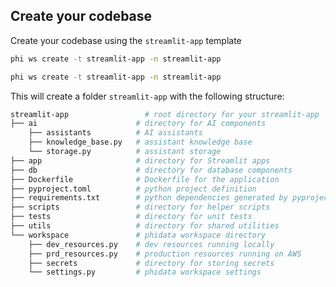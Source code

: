 ## Create your codebase

Create your codebase using the `streamlit-app` template

<CodeGroup>

```bash Mac
phi ws create -t streamlit-app -n streamlit-app
```

```bash Windows
phi ws create -t streamlit-app -n streamlit-app
```

</CodeGroup>

This will create a folder `streamlit-app` with the following structure:

```bash
streamlit-app                 # root directory for your streamlit-app
├── ai                      # directory for AI components
    ├── assistants          # AI assistants
    ├── knowledge_base.py   # assistant knowledge base
    └── storage.py          # assistant storage
├── app                     # directory for Streamlit apps
├── db                      # directory for database components
├── Dockerfile              # Dockerfile for the application
├── pyproject.toml          # python project definition
├── requirements.txt        # python dependencies generated by pyproject.toml
├── scripts                 # directory for helper scripts
├── tests                   # directory for unit tests
├── utils                   # directory for shared utilities
└── workspace               # phidata workspace directory
    ├── dev_resources.py    # dev resources running locally
    ├── prd_resources.py    # production resources running on AWS
    ├── secrets             # directory for storing secrets
    └── settings.py         # phidata workspace settings
```

